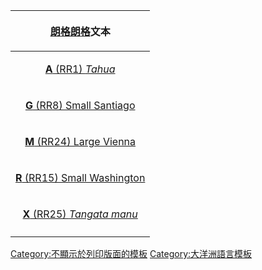 <center>
{| class="wikitable"
|-
! align=center colspan=9| [[朗格朗格]]文本 
|- style="font-size:80%;"
| [[:en:Rongorongo text A|'''A''' (RR1) ''Tahua'']]
| [[:en:Rongorongo text B|'''B''' (RR4) ''Aruku kurenga'']]
| [[:en:Rongorongo text C|'''C''' (RR2) ''Mamari'']]
| colspan=2| [[:en:Rongorongo text D|'''D''' (RR3) ''Echancrée'']]
| colspan=2| [[:en:Rongorongo text E|'''E''' (RR6) ''Keiti'']]
| colspan=2| [[:en:Rongorongo text F|'''F''' (RR7) Chauvet fragment]] 
|- style="font-size:80%;"
| [[:en:Rongorongo text G|'''G''' (RR8) Small Santiago]] 
| [[:en:Rongorongo text H|'''H''' (RR9) Large Santiago]] 
| [[:en:Rongorongo text I|'''I''' (RR10) Santiago staff]] 
| colspan=2| [[:en:Rongorongo text J|'''J''' (RR20) Large reimiro]] 
| colspan=2| [[:en:Rongorongo text K|'''K''' (RR19) London]] 
| colspan=2| [[:en:Rongorongo text L|'''L''' (RR21) Small reimiro]] 
|- style="font-size:80%;"
| [[:en:Rongorongo text M|'''M''' (RR24) Large Vienna]] 
| [[:en:Rongorongo text N|'''N''' (RR23) Small Vienna]] 
| [[:en:Rongorongo text O|'''O''' (RR22) Berlin]]
| colspan=3| [[:en:Rongorongo text P|'''P''' (RR18) Large Saint&nbsp;Petersburg]] 
| colspan=3| [[:en:Rongorongo text Q|'''Q''' (RR17) Small Saint&nbsp;Petersburg]] 
|- style="font-size:80%;"
| [[:en:Rongorongo text R|'''R''' (RR15) Small Washington]]
| [[:en:Rongorongo text S|'''S''' (RR16) Large Washington]] 
| [[:en:Rongorongo text T|'''T''' (RR11) Fluted Honolulu]] 
| colspan=2| [[:en:Rongorongo text U|'''U''' (RR12) Honolulu beam]] 
| colspan=2| [[:en:Rongorongo text V|'''V''' (RR13) Honolulu oar]] 
| colspan=2| [[:en:Rongorongo text W|'''W''' (RR14) Honolulu fragment]] 
|- style="font-size:80%;"
| [[:en:Rongorongo text X|'''X''' (RR25) ''Tangata manu'']]
| [[:en:Rongorongo text Y|'''Y''' (RR5) Paris snuffbox]] 
| [[:en:Rongorongo text Z|'''Z''' (T4) ''Poike'' palimpsest]] 
| colspan=2| [[:en:Decipherment of rongorongo|''Decipherment'']]
| colspan=2| [[:en:Rapa Nui calendar|''Lunisolar calendar'']]
| colspan=2| [[:en:History of Easter Island|''History of Rapa Nui'']]
|-
|}</center><noinclude>
[[Category:不顯示於列印版面的模板]]
[[Category:大洋洲語言模板]]
</noinclude>